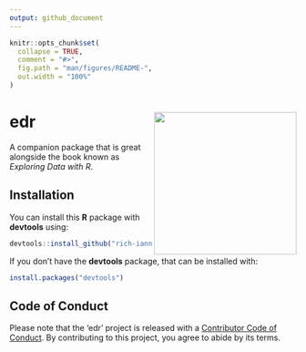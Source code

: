 ```yaml
---
output: github_document
---
```


<!-- README.md is generated from README.Rmd. Please edit that file -->

```r
knitr::opts_chunk$set(
  collapse = TRUE,
  comment = "#>",
  fig.path = "man/figures/README-",
  out.width = "100%"
)
```

# edr <img src="man/figures/logo.svg" align="right" height="250px" />

A companion package that is great alongside the book known as *Exploring Data with R*.

## Installation

You can install this **R** package with **devtools** using:

```r
devtools::install_github("rich-iannone/edr")
```

If you don't have the **devtools** package, that can be installed with:

```r
install.packages("devtools")
```

## Code of Conduct

Please note that the 'edr' project is released with a [Contributor Code of Conduct](CODE_OF_CONDUCT.md). By contributing to this project, you agree to abide by its terms.
